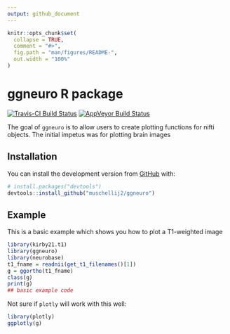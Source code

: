 ```yaml
---
output: github_document
---
```


<!-- README.md is generated from README.Rmd. Please edit that file -->

```r
knitr::opts_chunk$set(
  collapse = TRUE,
  comment = "#>",
  fig.path = "man/figures/README-",
  out.width = "100%"
)
```

# ggneuro R package
[![Travis-CI Build Status](https://travis-ci.org/muschellij2/ggneuro.svg?branch=master)](https://travis-ci.org/muschellij2/ggneuro)
[![AppVeyor Build Status](https://ci.appveyor.com/api/projects/status/github/muschellij2/ggneuro?branch=master&svg=true)](https://ci.appveyor.com/project/muschellij2/ggneuro)

The goal of `ggneuro` is to allow users to create plotting functions for nifti objects.  The initial impetus was for plotting brain images



## Installation

You can install the development version from [GitHub](https://github.com/) with:

``` r
# install.packages("devtools")
devtools::install_github("muschellij2/ggneuro")
```
## Example

This is a basic example which shows you how to plot a T1-weighted image

```r
library(kirby21.t1)
library(ggneuro)
library(neurobase)
t1_fname = readnii(get_t1_filenames()[1])
g = ggortho(t1_fname)
class(g)
print(g)
## basic example code
```

Not sure if `plotly` will work with this well:

```r
library(plotly)
ggplotly(g)
```
